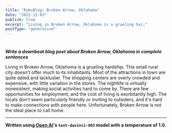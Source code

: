 ```yaml
---
title: "RoboBlog: Broken Arrow, Oklahoma"
date: "2022-12-03"
publish: true
excerpt: "Living in Broken Arrow, Oklahoma is a grueling har…"
postType: "generative"
---
```

#

***Write a downbeat blog post about Broken Arrow, Oklahoma in complete sentences***

Living in Broken Arrow, Oklahoma is a grueling hardship. This small rural city doesn't offer much to its inhabitants. Most of the attractions in town are quite dated and lackluster. The shopping centers are overly crowded and expensive, with little variation in the stores. The nightlife is virtually nonexistent, making social activities hard to come by. There are few opportunities for employment, and the cost of living is exorbitantly high. The locals don't seem particularly friendly or inviting to outsiders, and it's hard to make connections with people here. Unfortunately, Broken Arrow is not the ideal place to call home.

---
**Written using [Open AI](https://openai.com/)'s `text-davinci-003` model with a temperature of 1.0.**
